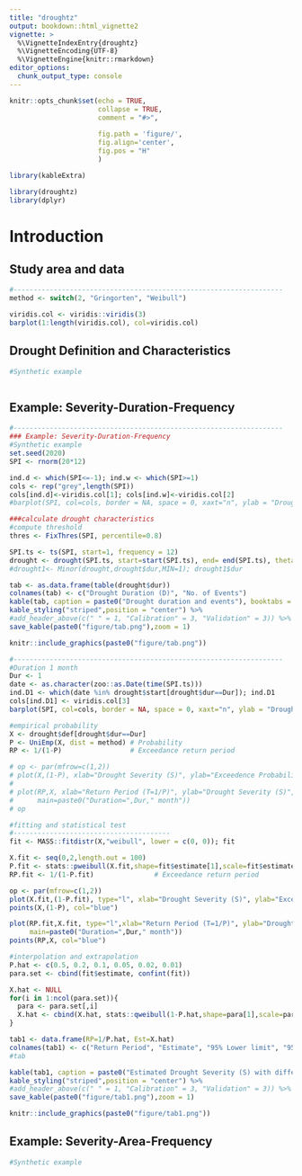 ```yaml
---
title: "droughtz"
output: bookdown::html_vignette2
vignette: >
  %\VignetteIndexEntry{droughtz}
  %\VignetteEncoding{UTF-8}
  %\VignetteEngine{knitr::rmarkdown}
editor_options: 
  chunk_output_type: console
---
```


```r
knitr::opts_chunk$set(echo = TRUE,
                      collapse = TRUE,
                      comment = "#>",
                      
                      fig.path = 'figure/', 
                      fig.align='center', 
                      fig.pos = "H"
                      )

library(kableExtra)
```

```r
library(droughtz)
library(dplyr)
```

# Introduction


## Study area and data
```r
#-------------------------------------------------------------------
method <- switch(2, "Gringorten", "Weibull")

viridis.col <- viridis::viridis(3)
barplot(1:length(viridis.col), col=viridis.col)

```


## Drought Definition and Characteristics
```r
#Synthetic example



```

## Example: Severity-Duration-Frequency
```r
#-------------------------------------------------------------------
### Example: Severity-Duration-Frequency
#Synthetic example
set.seed(2020)
SPI <- rnorm(20*12)

ind.d <- which(SPI<=-1); ind.w <- which(SPI>=1)
cols <- rep("grey",length(SPI))
cols[ind.d]<-viridis.col[1]; cols[ind.w]<-viridis.col[2]
#barplot(SPI, col=cols, border = NA, space = 0, xaxt="n", ylab = "Drought Index (SPI12)")

###calculate drought characteristics
#compute threshold
thres <- FixThres(SPI, percentile=0.8)

SPI.ts <- ts(SPI, start=1, frequency = 12)
drought <- drought(SPI.ts, start=start(SPI.ts), end= end(SPI.ts), theta=thres[[1]])
#drought1<- Minor(drought,drought$dur,MIN=1); drought1$dur

tab <- as.data.frame(table(drought$dur))
colnames(tab) <- c("Drought Duration (D)", "No. of Events")
kable(tab, caption = paste0("Drought duration and events"), booktabs = T,align="c") %>%
kable_styling("striped",position = "center") %>%
#add_header_above(c(" " = 1, "Calibration" = 3, "Validation" = 3)) %>%
save_kable(paste0("figure/tab.png"),zoom = 1)

knitr::include_graphics(paste0("figure/tab.png"))

#-------------------------------------------------------------------
#Duration 1 month
Dur <- 1
date <- as.character(zoo::as.Date(time(SPI.ts)))
ind.D1 <- which(date %in% drought$start[drought$dur==Dur]); ind.D1
cols[ind.D1] <- viridis.col[3]
barplot(SPI, col=cols, border = NA, space = 0, xaxt="n", ylab = "Drought Index (SPI12)")

#empirical probability
X <- drought$def[drought$dur==Dur]
P <- UniEmp(X, dist = method) # Probability
RP <- 1/(1-P)                 # Exceedance return period

# op <- par(mfrow=c(1,2))
# plot(X,(1-P), xlab="Drought Severity (S)", ylab="Exceedence Probability (P)", main=paste0("Duration=",Dur," month"))
# 
# plot(RP,X, xlab="Return Period (T=1/P)", ylab="Drought Severity (S)", 
#      main=paste0("Duration=",Dur," month"))
# op

#fitting and statistical test
#---------------------------------------
fit <- MASS::fitdistr(X,"weibull", lower = c(0, 0)); fit

X.fit <- seq(0,2,length.out = 100)
P.fit <- stats::pweibull(X.fit,shape=fit$estimate[1],scale=fit$estimate[2]) # Probability
RP.fit <- 1/(1-P.fit)               # Exceedance return period

op <- par(mfrow=c(1,2))
plot(X.fit,(1-P.fit), type="l", xlab="Drought Severity (S)", ylab="Exceedence Probability (P)", main=paste0("Duration=",Dur," month"))
points(X,(1-P), col="blue")

plot(RP.fit,X.fit, type="l",xlab="Return Period (T=1/P)", ylab="Drought Severity (S)",
     main=paste0("Duration=",Dur," month"))
points(RP,X, col="blue")

```

```r
#interpolation and extrapolation
P.hat <- c(0.5, 0.2, 0.1, 0.05, 0.02, 0.01)
para.set <- cbind(fit$estimate, confint(fit))

X.hat <- NULL
for(i in 1:ncol(para.set)){
  para <- para.set[,i]
  X.hat <- cbind(X.hat, stats::qweibull(1-P.hat,shape=para[1],scale=para[2])) 
}

tab1 <- data.frame(RP=1/P.hat, Est=X.hat)
colnames(tab1) <- c("Return Period", "Estimate", "95% Lower limit", "95% Upper limit")
#tab

kable(tab1, caption = paste0("Estimated Drought Severity (S) with different Return Period"), booktabs = T,align="c") %>%
kable_styling("striped",position = "center") %>%
#add_header_above(c(" " = 1, "Calibration" = 3, "Validation" = 3)) %>%
save_kable(paste0("figure/tab1.png"),zoom = 1)

knitr::include_graphics(paste0("figure/tab1.png"))

```

## Example: Severity-Area-Frequency
```r
#Synthetic example



```
